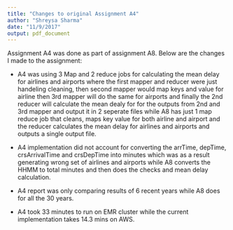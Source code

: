 ```yaml
---
title: "Changes to original Assignment A4"
author: "Shreysa Sharma"
date: "11/9/2017"
output: pdf_document
---
```


Assignment A4 was done as part of assignment A8. Below are the changes I made to the assignment:

* A4 was using 3 Map and 2 reduce jobs for calculating the mean delay for airlines and airports where the first mapper and reducer were just handeling cleaning, then second mapper would map keys and value for airline then 3rd mapper will do the same for airports and finally the 2nd reducer will calculate the mean dealy for for the outputs from 2nd and 3rd mapper and output it in 2 seperate files while A8 has just 1 map reduce job that cleans, maps key value for both airline and airport and the reducer calculates the mean delay for airlines and airports and outputs a single output file.

* A4 implementation did not account for converting the arrTime, depTime, crsArrivalTime and crsDepTime into minutes which was as a result generating wrong set of airlines and airports while A8 converts the HHMM to total minutes and then does the checks and mean delay calculation.

* A4 report was only comparing results of 6 recent years while A8 does for all the 30 years.

* A4 took 33 minutes to run on EMR cluster while the current implementation takes 14.3 mins on AWS.

